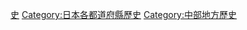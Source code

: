 {{Catnav|頁面分類|各種主題的頁面分類|按國家分類|各國行政區劃|日本行政區劃|日本都道府縣}}
{{catmore}}
{{日本行政區劃分類導航|歷史}}
{{Commons category|History of Yamanashi prefecture}}

{{DEFAULTSORT:Yamanashi}}
[[Category:山梨縣|史]]
[[Category:日本各都道府縣歷史|Category:日本各都道府縣歷史]]
[[Category:中部地方歷史|Category:中部地方歷史]]